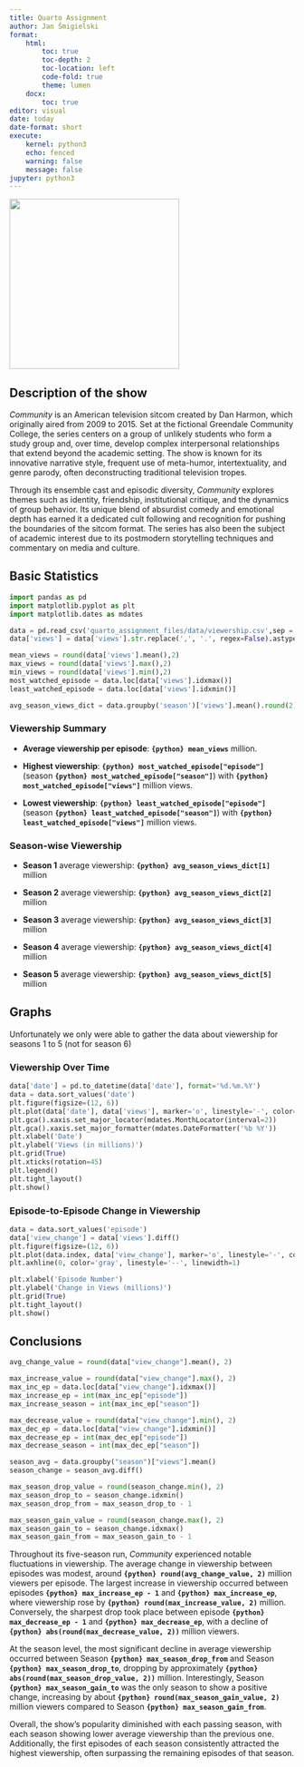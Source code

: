 ```yaml
---
title: Quarto Assignment
author: Jan Śmigielski
format: 
    html:
        toc: true
        toc-depth: 2
        toc-location: left
        code-fold: true
        theme: lumen
    docx:
        toc: true
editor: visual
date: today
date-format: short
execute:
    kernel: python3
    echo: fenced
    warning: false
    message: false
jupyter: python3
---
```


![](quarto_assignment_files/images/Community_2009_logo.png){width="300"}

## Description of the show

*Community* is an American television sitcom created by Dan Harmon, which originally aired from 2009 to 2015. Set at the fictional Greendale Community College, the series centers on a group of unlikely students who form a study group and, over time, develop complex interpersonal relationships that extend beyond the academic setting. The show is known for its innovative narrative style, frequent use of meta-humor, intertextuality, and genre parody, often deconstructing traditional television tropes.

Through its ensemble cast and episodic diversity, *Community* explores themes such as identity, friendship, institutional critique, and the dynamics of group behavior. Its unique blend of absurdist comedy and emotional depth has earned it a dedicated cult following and recognition for pushing the boundaries of the sitcom format. The series has also been the subject of academic interest due to its postmodern storytelling techniques and commentary on media and culture.

## Basic Statistics

```python
import pandas as pd
import matplotlib.pyplot as plt
import matplotlib.dates as mdates

data = pd.read_csv('quarto_assignment_files/data/viewership.csv',sep = ';')
data['views'] = data['views'].str.replace(',', '.', regex=False).astype(float)

mean_views = round(data['views'].mean(),2)
max_views = round(data['views'].max(),2)
min_views = round(data['views'].min(),2)
most_watched_episode = data.loc[data['views'].idxmax()]
least_watched_episode = data.loc[data['views'].idxmin()]

avg_season_views_dict = data.groupby('season')['views'].mean().round(2).to_dict()

```

### Viewership Summary

-   **Average viewership per episode**: **`{python} mean_views`** million.

-   **Highest viewership**: **`{python} most_watched_episode["episode"]`** (season **`{python} most_watched_episode["season"]`**) with **`{python} most_watched_episode["views"]`** million views.

-   **Lowest viewership**: **`{python} least_watched_episode["episode"]`** (season **`{python} least_watched_episode["season"]`**) with **`{python} least_watched_episode["views"]`** million views.

### Season-wise Viewership

-   **Season 1** average viewership: **`{python} avg_season_views_dict[1]`** million

-   **Season 2** average viewership: **`{python} avg_season_views_dict[2]`** million

-   **Season 3** average viewership: **`{python} avg_season_views_dict[3]`** million

-   **Season 4** average viewership: **`{python} avg_season_views_dict[4]`** million

-   **Season 5** average viewership: **`{python} avg_season_views_dict[5]`** million

## Graphs

Unfortunately we only were able to gather the data about viewership for seasons 1 to 5 (not for season 6)

### Viewership Over Time

```python
data['date'] = pd.to_datetime(data['date'], format='%d.%m.%Y')
data = data.sort_values('date')
plt.figure(figsize=(12, 6))
plt.plot(data['date'], data['views'], marker='o', linestyle='-', color='teal', label='Viewership')
plt.gca().xaxis.set_major_locator(mdates.MonthLocator(interval=2))
plt.gca().xaxis.set_major_formatter(mdates.DateFormatter('%b %Y')) 
plt.xlabel('Date')
plt.ylabel('Views (in millions)')
plt.grid(True)
plt.xticks(rotation=45)  
plt.legend()
plt.tight_layout() 
plt.show()
```

### Episode-to-Episode Change in Viewership

```python
data = data.sort_values('episode')
data['view_change'] = data['views'].diff()
plt.figure(figsize=(12, 6))
plt.plot(data.index, data['view_change'], marker='o', linestyle='-', color='teal')
plt.axhline(0, color='gray', linestyle='--', linewidth=1)

plt.xlabel('Episode Number')
plt.ylabel('Change in Views (millions)')
plt.grid(True)
plt.tight_layout()
plt.show()
```

## Conclusions

```python
avg_change_value = round(data["view_change"].mean(), 2)

max_increase_value = round(data["view_change"].max(), 2)
max_inc_ep = data.loc[data["view_change"].idxmax()]
max_increase_ep = int(max_inc_ep["episode"])
max_increase_season = int(max_inc_ep["season"])

max_decrease_value = round(data["view_change"].min(), 2)
max_dec_ep = data.loc[data["view_change"].idxmin()]
max_decrease_ep = int(max_dec_ep["episode"])
max_decrease_season = int(max_dec_ep["season"])

season_avg = data.groupby("season")["views"].mean()
season_change = season_avg.diff()

max_season_drop_value = round(season_change.min(), 2)
max_season_drop_to = season_change.idxmin()
max_season_drop_from = max_season_drop_to - 1

max_season_gain_value = round(season_change.max(), 2)
max_season_gain_to = season_change.idxmax()
max_season_gain_from = max_season_gain_to - 1
```

Throughout its five-season run, *Community* experienced notable fluctuations in viewership. The average change in viewership between episodes was modest, around **`{python} round(avg_change_value, 2)`** million viewers per episode. The largest increase in viewership occurred between episodes **`{python} max_increase_ep - 1`** and **`{python} max_increase_ep`**, where viewership rose by **`{python} round(max_increase_value, 2)`** million. Conversely, the sharpest drop took place between episode **`{python} max_decrease_ep - 1`** and **`{python} max_decrease_ep`**, with a decline of **`{python} abs(round(max_decrease_value, 2))`** million viewers.

At the season level, the most significant decline in average viewership occurred between Season **`{python} max_season_drop_from`** and Season **`{python} max_season_drop_to`**, dropping by approximately **`{python} abs(round(max_season_drop_value, 2))`** million. Interestingly, Season **`{python} max_season_gain_to`** was the only season to show a positive change, increasing by about **`{python} round(max_season_gain_value, 2)`** million viewers compared to Season **`{python} max_season_gain_from`**.

Overall, the show's popularity diminished with each passing season, with each season showing lower average viewership than the previous one. Additionally, the first episodes of each season consistently attracted the highest viewership, often surpassing the remaining episodes of that season.